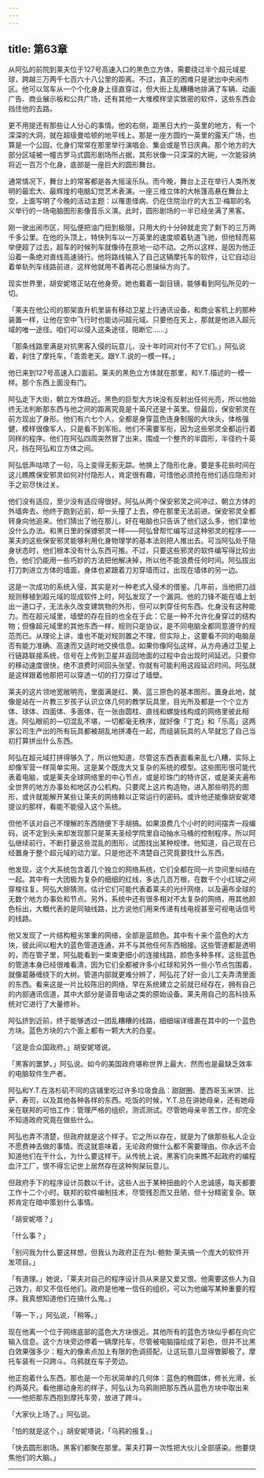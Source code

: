 ```yaml
---
---
---
```

title: 第63章
---

从阿弘的前院到莱夫位于127号高速入口的黑色立方体，需要绕过半个超元域星球，跨越三万两千七百六十八公里的距离。不过，真正的困难只是驶出中央闹市区。他可以驾车从一个个化身身上径直穿过，但大街上乱糟糟地排满了车辆、动画广告、商业展示板和公共广场，还有其他一大堆模样坚实致密的软件，这些东西会挡住他的去路。

更不用提还有那些让人分心的事情。他的右侧，距黑日大约一英里的地方，有一个深深的大洞，就在超级曼哈顿的地平线上。那是一座方圆约一英里的露天广场，也算是一个公园，化身们常常在那里举行演唱会、集会或是节日庆典。那个地方的大部分区域被一幢古罗马式圆形剧场所占据，其形状像一只深深的大碗，一次能容纳将近一百万个化身，底部是一座巨大的圆形舞台。

通常情况下，舞台上的常客都是各大摇滚乐队。而今晚，舞台上正在举行人类所发明的最宏大、最辉煌的电脑幻觉艺术表演。一座三维立体的大帐篷高悬在舞台上空，上面写明了今晚的活动主题：以罹患怪病、仍在住院治疗的大五卫·梅耶的名义举行的一场电脑图形影像音乐义演。此时，圆形剧场的一半已经坐满了黑客。

刚一驶出闹市区，阿弘便把油门扭到极限，只用大约十分钟就走完了剩下的三万两千多公里。在他的头顶上，特快列车以一万英里的速度顺着轨道飞驰，但他轻而易举便超了过去，超车的时候列车就像待在原地一动不动。之所以这样，是因为他正沿着一条绝对直线高速骑行。他将路线输入了自己这辆摩托车的软件，让它自动沿着单轨列车线路前进，这样他就用不着再花心思操纵方向了。

现实世界里，胡安妮塔正站在他身旁。她也戴着一副目镜，能够看到阿弘所见的一切。

「莱夫在他公司的那架直升机里装有移动卫星上行通讯设备，和商业客机上的那种装置一样，让他在空中飞行时也能访问超元域。只要他在天上，那就是他进入超元域的唯一途径。咱们可以侵入这条途径，阻断它……」

「那条线路里满是对抗黑客入侵的玩意儿，没十年时间对付不了它们。」阿弘说着，刹住了摩托车，「乖乖老天。跟Y.T.说的一模一样。」

他已来到127号高速入口面前。莱夫的黑色立方体就在那里，和Y.T.描述的一模一样。那个东西上面没有门。

阿弘走下大街，朝立方体趋近。黑色的巨型大方块没有反射出任何光亮，所以他始终无法判断那东西与他之间的距离究竟是十英尺还是十英里。但最后，保安邪灵在前方现出了身形。他们有六七个人，全都是身穿蓝色连身制服的大块头，体格强健，模样很像军人，只是看不到军衔。他们不需要军衔，因为这些邪灵全都运行着同样的程序。他们在阿弘四周突然冒了出来，围成一个整齐的半圆形，半径约十英尺，挡在阿弘和立方体之间。

阿弘低声咕哝了一句，马上变得无影无踪。他换上了隐形化身。要是多花些时间在这儿瞧瞧保安邪灵如何对付隐形人，肯定很有趣，可惜他必须抢在他们适应隐形对手之前尽快过关。

他们没有适应，至少没有适应得很好。阿弘从两个保安邪灵之间冲过，朝立方体的外墙奔去。他终于跑到近前，却一头撞了上去，停在那里无法前进。保安邪灵全都转身向他追来。他们猜出了他在那儿，好在电脑也只告诉了他们这么多，他们拿他没什么办法。和黑日里的保镖邪灵一样——阿弘曾帮忙编写过这种邪灵的程序——莱夫的这些保安邪灵能够利用化身物理学的基本法则把人推出去。可当阿弘处于隐身状态时，他们根本没有什么东西可推。不过，只要这些邪灵的软件编写得比较出色，他们仍能用一些巧妙的方法把他解决掉，所以他不能浪费任何时间。阿弘拔出打刀刺进立方体的墙面，身体也紧跟着刀刃穿墙而过，出现在墙体的另一边。

这是一次成功的系统入侵，其实是对一种老式入侵术的借鉴。几年前，当他把刀战规则移植到超元域的现成软件上时，阿弘发现了一个漏洞。他的刀锋不能在墙上划出一道口子，无法永久改变建筑物的外形，但可以刺穿任何东西。化身没有这种能力。而在超元域里，墙壁的存在目的也全在于此：它是一种不允许化身穿过的结构物；但像超元域里的其他东西一样，规则只是协议，是不同电脑全都同意遵守的规范而已。从理论上讲，谁也不能对规则置之不理，但实际上，这要看不同的电脑是否有能力准确、高速而又适时地交换信息。如果你像阿弘这样，从方舟通过卫星上行链路联接系统，信号在上传到卫星并返回地面的过程中会出现时间延迟。只要你的移动速度很快，绝不浪费时间回头张望，你就有可能利用这段延迟时间。阿弘就是这样跟着他那把可以穿透一切的打刀穿过了墙壁。

莱夫的这片领地宽敞明亮，里面满是红、黄、蓝三原色的基本图形。置身此地，就像是站在一片教三岁孩子认识立体几何的教学玩具里，目光所及都是一个个立方体、球体、四面体、多面体，在一张由圆柱、直线和螺旋线构成的网络里彼此相连。阿弘眼前的—切混乱不堪，一切都毫无秩序，就好像「丁克」和「乐高」这两家公司生产出的所有玩具都被胡乱地拼凑在一起，而组装玩具的人早就忘了自己当初打算拼出什么东西。

阿弘在超元域打拼得够久了，所以他知道，尽管这东西表面看来乱七八糟，实际上却像军营一样简单实用。这是某个既庞大又复杂的系统的模型。这些图形很可能代表着电脑，或是莱夫全球网络里的中心节点，或是珍珠门的特许区，或是莱夫遍布全世界的地方办事处和地区办公机构。只要爬上这片构造物，进入那些明亮的图形，或许就能解开某些让莱夫的网络赖以正常运行的密码。或许他还能像胡安妮塔提议的那样，看能不能侵入这个系统。

但他不该对自己不理解的东西随便下手胡搞。如果浪费几个小时的时间摆弄一段编码，说不定到头来却发现那只是莱夫圣经学院里自动抽水马桶的控制程序。所以阿弘继续前行，不断打量这些混乱的图形，试图找出某种规律。他知道，自己现在已经置身于整个超元域的动力室。只是他还不清楚自己究竟要找什么东西。

他发现，这个大系统包含着几个独立的网络系统，它们全都在同一片空间里纠结在一起。其中有一大团极为复杂的细细的红线，多达几百万根，在数千个小红球之间穿梭往复。阿弘大胆猜测，估计它们可能代表着莱夫的光纤网络，以及遍布全球的无数个地方办事处和节点。另外，系统中还有很多相对不太复杂的网络，用其他颜色标出，大概代表的是同轴线路，比方说他们用来传递有线电视甚至可视电话信号的线路。

他又发现了一片结构粗劣笨重的网络，全部是蓝颜色。其中有十来个蓝色的大方块，彼此间以粗大的蓝色管道连通，并不与其他任何东西相接。这些管道都是透明的，而在管子里，阿弘能看到一束束更细小的连接线路，颜色多种多样。这些蓝色的管道本身已经很难看清，因为它们全都被许多小红球和另外一些小节点包围着，就像葛藤缠绕下的大树。管道内部就更难分辨了，阿弘花了好一会儿工夫弄清里面的东西。看来这是一片比较陈旧的网络，早在系统建立之前就已经存在，拥有自己的内部通讯信道，其中大部分是语音电话之类的原始设备。莱夫用自己的高科技系统对它进行了大量修补。

阿弘挤到近前，终于能够透过一团乱糟糟的线路，细细端详缠裹在其中的一个蓝色方块。蓝色方块的六个面上都有一颗大大的白星。

「这是合众国政府。」胡安妮塔说。

「黑客的噩梦。」阿弘说。如今的美国政府堪称世界上最大、然而也是最缺乏效率的电脑软件生产者。

阿弘和Y.T.在洛杉矶不同的店铺里吃过许多垃圾食品：甜甜圈、墨西哥玉米饼、比萨、寿司，以及其他各种各样的东西。吃饭的时候，Y.T.总在讲她母亲，还有她母亲在联邦的可怕工作：管理严格的组织，测谎测试。尽管她母亲辛苦工作，却完全不知道政府究竟在做些什么。

阿弘也弄不清楚，但政府就是这个样子。它之所以存在，就是为了做那些私人企业不愿费神去做的事情。而这就意味着，无论政府做什么都不需要理由。你永远不会知道他们在干什么，为什么要这样干。从传统上说，黑客们向来瞧不起政府的编程血汗工厂，恨不得忘记世上居然存在这种狗屎玩意儿。

但政府手下的程序设计员数以千计。这些人出于某种扭曲的个人忠诚感，每天都要工作十二个小时。联邦的软件编制技术，尽管残忍而又丑陋，但十分精密复杂。联邦肯定在暗中策划什么事情。

「胡安妮塔？」

「什么事？」

「别问我为什么要这样想，但我认为政府正在为L·鲍勃·莱夫搞一个庞大的软件开发项目。」

「有道理。」她说，「莱夫对自己的程序设计员从来是又爱又恨。他需要这些人为自己效力，却又不信任他们。政府是他唯一信任的组织，可以为他编写某种重要的程序。我真想知道他们在搞什么鬼。」

「等一下，」阿弘说，「稍等。」

现在他离一个位于网络底部的蓝色大方块很近。其他所有的蓝色方块似乎都在向它输入信息。这个方块旁边停着一辆摩托车，尽管被电脑描绘成了彩色，但并不比黑白效果强多少：粗大的像素点加上有限的色调搭配，让这玩意儿显得瞥脚极了。摩托车装有一只跨斗。乌鸦就在车子旁边。

他正抱着什么东西。那也是一个形状简单的几何体：蓝色的椭圆体，修长光滑，长约两英尺。看他挪动身形的样子，阿弘认为乌鸦刚把那东西从蓝色方块中取出来——他把那东西抱到摩托车旁，放进了跨斗。

「大家伙上场了。」阿弘说。

「怕的就是这个，」胡安妮塔说，「乌鸦的报复。」

「快去圆形剧场。黑客们都聚在那里。莱夫打算一次性把大伙儿全部感染。他要烧焦他们的大脑。」



* * *